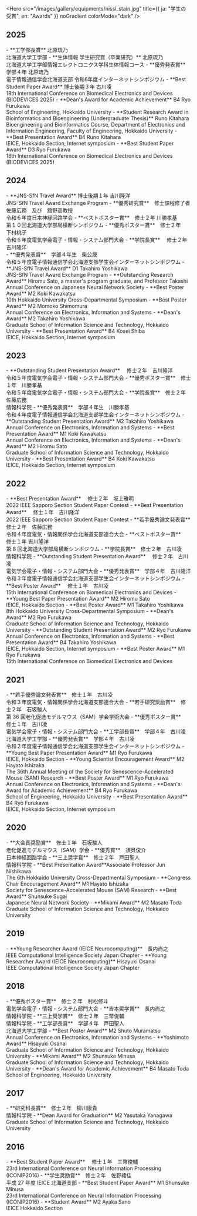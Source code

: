 <Hero
  src="/images/gallery/equipments/nissl_stain.jpg"
  title={{ ja: "学生の受賞", en: "Awards" }}
  noGradient
  colorMode="dark"
/>

## 2025

<Ja>
- **工学部長賞** 北原琉乃<br />
  北海道大学工学部
- **生体情報 学生研究賞（卒業研究）** 北原琉乃<br />
  北海道大学工学部情報エレクトロニクス学科生体情報コース
- **優秀発表賞** 学部４年 北原琉乃<br />
  電子情報通信学会北海道支部 令和6年度インターネットシンポジウム
- **Best Student Paper Award** 博士後期３年 古川凌<br />
  18th International Conference on Biomedical Electronics and Devices (BIODEVICES 2025)

</Ja>

<En>
- **Dean's Award for Academic Achievement** B4 Ryo Furukawa<br />
  School of Engineering, Hokkaido University
- **Student Research Award in Bioinformatics and Bioengineering (Undergraduate Thesis)** Runo Kitahara<br />
  Bioengineering and Bioinformatics Course, Department of Electronics and Information Engineering, Faculty of Engineering, Hokkaido University
- **Best Presentation Award** B4 Runo Kitahara<br />
IEICE, Hokkaido Section, Internet symposium
- **Best Student Paper Award** D3 Ryo Furukawa<br />
  18th International Conference on Biomedical Electronics and Devices (BIODEVICES 2025)

</En>

## 2024

<Ja>
- **JNS-SfN Travel Award** 博士後期１年 吉川隆洋<br />
  JNS-SfN Travel Award Exchange Program
- **優秀研究賞**　修士課程修了者 佐藤広務　及び　舘野高教授<br />
  令和６年度日本神経回路学会
- **ベストポスター賞**　修士２年 川勝孝基<br />
  第１０回北海道大学部局横断シンポジウム
- **優秀ポスター賞**　修士２年　下村桃子<br />
  令和６年度電気学会電子・情報・システム部門大会
- **学院長賞** 　修士２年　吉川隆洋<br />
- **優秀発表賞**　学部４年生　柴公晟<br />
  令和５年度電子情報通信学会北海道支部学生会インターネットシンポジウム

</Ja>

<En>
- **JNS-SfN Travel Award** D1 Takahiro Yoshikawa<br />
  JNS-SfN Travel Award Exchange Program 
- **Outstanding Research Award** Hiromu Sato, a master's program graduate, and Professor Takashi <br />
  Annual Conference on Japanese Neural Network Society 
- **Best Poster Award** M2 Koki Kawakatsu<br />
  10th Hokkaido University Cross-Departmental Symposium 
- **Best Poster Award** M2 Momoko Shimomura<br />
  Annual Conference on Electronics, Information and Systems 
- **Dean's Award** M2 Takahiro Yoshikawa<br />
  Graduate School of Information Science and Technology, Hokkaido University 
- **Best Presentation Award** B4 Kosei Shiba<br />
  IEICE, Hokkaido Section, Internet symposium

</En>

## 2023

<Ja>
- **Outstanding Student Presentation Award** 　修士２年　吉川隆洋<br />
  令和５年度電気学会電子・情報・システム部門大会
- **優秀ポスター賞**　修士１年　川勝孝基<br />
  令和５年度電気学会電子・情報・システム部門大会
- **学院長賞**　修士２年　佐藤広務<br />
  情報科学院
- **優秀発表賞**　学部４年生　川勝孝基<br />
  令和４年度電子情報通信学会北海道支部学生会インターネットシンポジウム

</Ja>

<En>
- **Outstanding Student Presentation Award** M2 Takahiro Yoshikawa<br />
  Annual Conference on Electronics, Information and Systems
- **Best Presentation Award** M1 Koki Kawakatsu<br />
  Annual Conference on Electronics, Information and Systems
- **Dean's Award** M2 Hiromu Sato<br />
  Graduate School of Information Science and Technology, Hokkaido University
- **Best Presentation Award** B4 Koki Kawakatsu<br />
  IEICE, Hokkaido Section, Internet symposium

</En>

## 2022

<Ja>
- **Best Presentation Award** 　修士２年　坂上雅明<br />
  2022 IEEE Sapporo Section Student Paper Contest
- **Best Presentation Award** 　修士１年　吉川隆洋<br />
  2022 IEEE Sapporo Section Student Paper Contest
- **若手優秀論文発表賞**　修士２年　佐藤広務<br />
  令和４年度電気・情報関係学会北海道支部連合大会
- **ベストポスター賞**　修士１年 吉川隆洋<br />
  第 8 回北海道大学部局横断シンポジウム
- **学院長賞**　修士２年　古川凌<br />
  情報科学院
- **Outstanding Student Presentation Award** 　修士２年　古川凌<br />
  電気学会電子・情報・システム部門大会
- **優秀発表賞**　学部４年　吉川隆洋<br />
  令和３年度電子情報通信学会北海道支部学生会インターネットシンポジウム
- **Best Poster Award** 　修士１年　古川凌<br />
  15th International Conference on Biomedical Electronics and Devices

</Ja>

<En>
- **Young Best Paper Presentation Award** M2 Hiromu Sato<br />
  IEICE, Hokkaido Section
- **Best Poster Award** M1 Takahiro Yoshikawa<br />
  8th Hokkaido University Cross-Departmental Symposium
- **Dean's Award** M2 Ryo Furukawa<br />
  Graduate School of Information Science and Technology, Hokkaido University
- **Outstanding Student Presentation Award** M2 Ryo Furukawa<br />
  Annual Conference on Electronics, Information and Systems
- **Best Presentation Award** B4 Takahiro Yoshikawa<br />
  IEICE, Hokkaido Section, Internet symposium
- **Best Poster Award** M1 Ryo Furukawa<br />
  15th International Conference on Biomedical Electronics and Devices

</En>

## 2021

<Ja>
- **若手優秀論文発表賞**　修士１年　古川凌<br />
  令和３年度電気・情報関係学会北海道支部連合大会
- **若手研究奨励賞**　修士２年　石坂駿人<br />
  第 36 回老化促進モデルマウス（SAM）学会学術大会
- **優秀ポスター賞**　修士１年　古川凌<br />
  電気学会電子・情報・システム部門大会
- **工学部長賞**　学部４年　古川凌<br />
  北海道大学工学部
- **優秀発表賞**　学部４年　古川凌<br />
  令和２年度電子情報通信学会北海道支部学生会インターネットシンポジウム

</Ja>

<En>
- **Young Best Paper Presentation Award** M1 Ryo Furukawa<br />
  IEICE, Hokkaido Section
- **Young Scientist Encouragement Award** M2 Hayato Ishizaka<br />
  The 36th Annual Meeting of the Society for Senescence-Accelerated Mouse (SAM) Research
- **Best Poster Award** M1 Ryo Furukawa<br />
  Annual Conference on Electronics, Information and Systems
- **Dean's Award for Academic Achievement** B4 Ryo Furukawa<br />
  School of Engineering, Hokkaido University
- **Best Presentation Award** B4 Ryo Furukawa<br />
  IEICE, Hokkaido Section, Internet symposium

</En>

## 2020

<Ja>
- **大会長奨励賞**　修士１年　石坂駿人<br />
  老化促進モデルマウス（SAM）学会
- **優秀賞**　須貝俊介<br />
  日本神経回路学会
- **三上奨学賞**　修士２年　戸田聖人<br />
  情報科学院

</Ja>

<En>
- **Best Presentation Award**Associate Professor Jun Nishikawa<br />
  The 6th Hokkaido University Cross-Departmental Symposium
- **Congress Chair Encouragement Award** M1 Hayato Ishizaka<br />
  Society for Senescence-Accelerated Mouse (SAM) Research
- **Best Award** Shunsuke Sugai<br />
  Japanese Neural Network Society
- **Mikami Award** M2 Masato Toda<br />
  Graduate School of Information Science and Technology, Hokkaido University

</En>

## 2019

<Ja>
- **Young Researcher Award (IEICE Neurocomputing)**　長内尚之<br />
  IEEE Computational Intelligence Society Japan Chapter

</Ja>

<En>
- **Young Researcher Award (IEICE Neurocomputing)** Hisayuki Osanai<br />
  IEEE Computational Intelligence Society Japan Chapter

</En>

## 2018

<Ja>
- **優秀ポスター賞**　修士 2 年　村松修斗<br />
  電気学会電子・情報・システム部門大会
- **吉本奨学賞**　長内尚之<br />
  情報科学院
- **三上奨学賞**　修士２年　三幣俊輔<br />
  情報科学院
- **工学部長賞**　学部４年　戸田聖人<br />
  北海道大学工学部

</Ja>

<En>
- **Best Poster Award** M2 Shuto Muramatsu<br />
  Annual Conference on Electronics, Information and Systems
- **Yoshimoto Award** Hisayuki Osanai<br />
  Graduate School of Information Science and Technology, Hokkaido University
- **Mikami Award** M2 Shunsuke Minusa<br />
  Graduate School of Information Science and Technology, Hokkaido University
- **Dean's Award for Academic Achievement** B4 Masato Toda<br />
  School of Engineering, Hokkaido University

</En>

## 2017

<Ja>
- **研究科長賞**　修士２年　柳川康貴<br />
  情報科学院

</Ja>

<En>
- **Dean Award for Graduation** M2 Yasutaka Yanagawa<br />
  Graduate School of Information Science and Technology, Hokkaido University

</En>

## 2016

<Ja>
- **Best Student Paper Award** 　修士１年　三幣俊輔<br />
  23rd International Conference on Neural Information Processing (ICONIP2016)
- **学生奨励賞**　修士２年　佐野綾佳<br />
  平成 27 年度 IEICE 北海道支部

</Ja>

<En>
- **Best Student Paper Award** M1 Shunsuke Minusa<br />
  23rd International Conference on Neural Information Processing (ICONIP2016)
- **Student Award** M2 Ayaka Sano<br />
  IEICE Hokkaido Section

</En>
